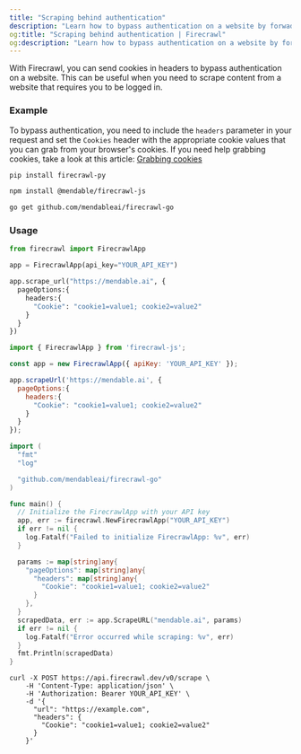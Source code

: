 ```yaml
---
title: "Scraping behind authentication"
description: "Learn how to bypass authentication on a website by forwading cookies."
og:title: "Scraping behind authentication | Firecrawl"
og:description: "Learn how to bypass authentication on a website by forwading cookies."
---
```



With Firecrawl, you can send cookies in headers to bypass authentication on a website. This can be useful when you need to scrape content from a website that requires you to be logged in.

### Example

To bypass authentication, you need to include the `headers` parameter in your request and set the `Cookies` header with the appropriate cookie values that you can grab from your browser's cookies. If you need help grabbing cookies, take a look at this article: [Grabbing cookies](https://cookie-script.com/documentation/how-to-check-cookies-on-chrome-and-firefox)

<CodeGroup>

```bash Python
pip install firecrawl-py
```

```bash JavaScript
npm install @mendable/firecrawl-js
```

```bash Go
go get github.com/mendableai/firecrawl-go
```

</CodeGroup>

### Usage
 
<CodeGroup>

```python Python
from firecrawl import FirecrawlApp

app = FirecrawlApp(api_key="YOUR_API_KEY")

app.scrape_url("https://mendable.ai", {
  pageOptions:{
    headers:{
      "Cookie": "cookie1=value1; cookie2=value2"
    }
  }
})
```

```javascript JavaScript
import { FirecrawlApp } from 'firecrawl-js';

const app = new FirecrawlApp({ apiKey: 'YOUR_API_KEY' });

app.scrapeUrl('https://mendable.ai', {
  pageOptions:{
    headers:{
      "Cookie": "cookie1=value1; cookie2=value2"
    }
  }
});
```

```go Go
import (
  "fmt"
  "log"

  "github.com/mendableai/firecrawl-go"
)

func main() {
  // Initialize the FirecrawlApp with your API key
  app, err := firecrawl.NewFirecrawlApp("YOUR_API_KEY")
  if err != nil {
    log.Fatalf("Failed to initialize FirecrawlApp: %v", err)
  }

  params := map[string]any{
    "pageOptions": map[string]any{
      "headers": map[string]any{
        "Cookie": "cookie1=value1; cookie2=value2"
      }
    },
  }
  scrapedData, err := app.ScrapeURL("mendable.ai", params)
  if err != nil {
    log.Fatalf("Error occurred while scraping: %v", err)
  }
  fmt.Println(scrapedData)
}
```

```curl cURL
curl -X POST https://api.firecrawl.dev/v0/scrape \
    -H 'Content-Type: application/json' \
    -H 'Authorization: Bearer YOUR_API_KEY' \
    -d '{
      "url": "https://example.com",
      "headers": {
        "Cookie": "cookie1=value1; cookie2=value2"
      }
    }'
```
</CodeGroup>